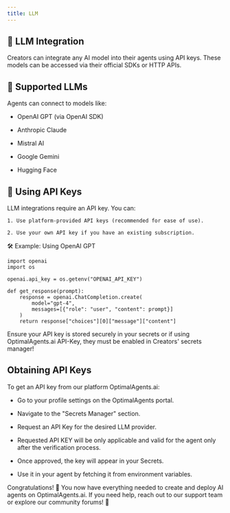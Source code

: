 ```yaml
---
title: LLM
---
```


## 🤖 LLM Integration

Creators can integrate any AI model into their agents using API keys. These models can be accessed via their official SDKs or HTTP APIs.

## 🔗 Supported LLMs

Agents can connect to models like:

- OpenAI GPT (via OpenAI SDK)

- Anthropic Claude

- Mistral AI

- Google Gemini

- Hugging Face

## 🔑 Using API Keys

LLM integrations require an API key. You can:

    1. Use platform-provided API keys (recommended for ease of use).

    2. Use your own API key if you have an existing subscription.

🛠️ Example: Using OpenAI GPT

```
import openai
import os

openai.api_key = os.getenv("OPENAI_API_KEY")

def get_response(prompt):
    response = openai.ChatCompletion.create(
        model="gpt-4",
        messages=[{"role": "user", "content": prompt}]
    )
    return response["choices"][0]["message"]["content"]
```

Ensure your API key is stored securely in your secrets or if using OptimalAgents.ai API-Key, they must be enabled in Creators' secrets manager!

## Obtaining API Keys

To get an API key from our platform OptimalAgents.ai:

- Go to your profile settings on the OptimalAgents portal.

- Navigate to the "Secrets Manager" section.

- Request an API Key for the desired LLM provider.

- Requested API KEY will be only applicable and valid for the agent only after the verification process.

- Once approved, the key will appear in your Secrets.

- Use it in your agent by fetching it from environment variables.

Congratulations! 🎉 You now have everything needed to create and deploy AI agents on OptimalAgents.ai.
If you need help, reach out to our support team or explore our community forums! 🚀
